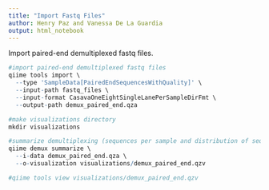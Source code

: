 ```yaml
---
title: "Import Fastq Files"
author: Henry Paz and Vanessa De La Guardia
output: html_notebook
---
```


Import paired-end demultiplexed fastq files.

```r
#import paired-end demultiplexed fastq files
qiime tools import \
  --type 'SampleData[PairedEndSequencesWithQuality]' \
  --input-path fastq_files \
  --input-format CasavaOneEightSingleLanePerSampleDirFmt \
  --output-path demux_paired_end.qza

#make visualizations directory
mkdir visualizations

#summarize demultiplexing (sequences per sample and distribution of sequence quality at each position)
qiime demux summarize \
  --i-data demux_paired_end.qza \
  --o-visualization visualizations/demux_paired_end.qzv 

#qiime tools view visualizations/demux_paired_end.qzv  
```
